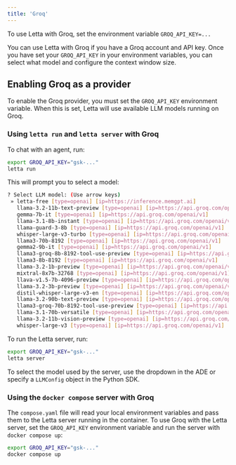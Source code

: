 ```yaml
---
title: 'Groq'
---
```


<Tip>To use Letta with Groq, set the environment variable `GROQ_API_KEY=...`</Tip>

You can use Letta with Groq if you have a Groq account and API key. Once you have set your `GROQ_API_KEY` in your environment variables, you can select what model and configure the context window size.

## Enabling Groq as a provider 
To enable the Groq provider, you must set the `GROQ_API_KEY` environment variable. When this is set, Letta will use available LLM models running on Groq. 

<Accordion icon="square-terminal" title="CLI (pypi only)">

### Using `letta run` and `letta server` with Groq 
To chat with an agent, run:
```bash
export GROQ_API_KEY="gsk-..."
letta run
```
This will prompt you to select a model:
```bash
? Select LLM model: (Use arrow keys)
 » letta-free [type=openai] [ip=https://inference.memgpt.ai]
   llama-3.2-11b-text-preview [type=openai] [ip=https://api.groq.com/openai/v1]
   gemma-7b-it [type=openai] [ip=https://api.groq.com/openai/v1]
   llama-3.1-8b-instant [type=openai] [ip=https://api.groq.com/openai/v1]
   llama-guard-3-8b [type=openai] [ip=https://api.groq.com/openai/v1]
   whisper-large-v3-turbo [type=openai] [ip=https://api.groq.com/openai/v1]
   llama3-70b-8192 [type=openai] [ip=https://api.groq.com/openai/v1]
   gemma2-9b-it [type=openai] [ip=https://api.groq.com/openai/v1]
   llama3-groq-8b-8192-tool-use-preview [type=openai] [ip=https://api.groq.com/openai/v1]
   llama3-8b-8192 [type=openai] [ip=https://api.groq.com/openai/v1]
   llama-3.2-1b-preview [type=openai] [ip=https://api.groq.com/openai/v1]
   mixtral-8x7b-32768 [type=openai] [ip=https://api.groq.com/openai/v1]
   llava-v1.5-7b-4096-preview [type=openai] [ip=https://api.groq.com/openai/v1]
   llama-3.2-3b-preview [type=openai] [ip=https://api.groq.com/openai/v1]
   distil-whisper-large-v3-en [type=openai] [ip=https://api.groq.com/openai/v1]
   llama-3.2-90b-text-preview [type=openai] [ip=https://api.groq.com/openai/v1]
   llama3-groq-70b-8192-tool-use-preview [type=openai] [ip=https://api.groq.com/openai/v1]
   llama-3.1-70b-versatile [type=openai] [ip=https://api.groq.com/openai/v1]
   llama-3.2-11b-vision-preview [type=openai] [ip=https://api.groq.com/openai/v1]
   whisper-large-v3 [type=openai] [ip=https://api.groq.com/openai/v1]
```
To run the Letta server, run:
```bash
export GROQ_API_KEY="gsk-..."
letta server
```
To select the model used by the server, use the dropdown in the ADE or specify a `LLMConfig` object in the Python SDK.
</Accordion>
<Accordion icon="docker" title="Docker Compose">
### Using the `docker compose` server with Groq
The `compose.yaml` file will read your local environment variables and pass them to the Letta server running in the container. To use Groq with the Letta server, set the `GROQ_API_KEY` environment variable and run the server with `docker compose up`:
```bash
export GROQ_API_KEY="gsk-..."
docker compose up 
```
</Accordion>




